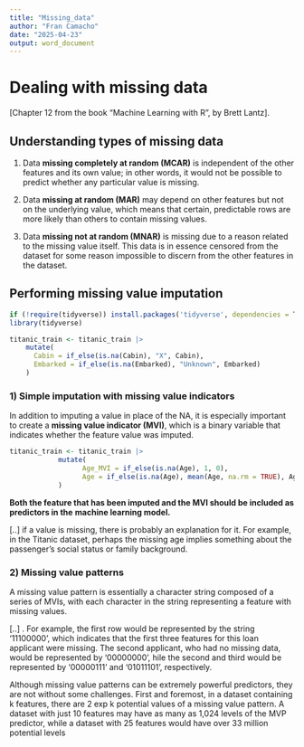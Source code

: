 ```yaml
---
title: "Missing_data"
author: "Fran Camacho"
date: "2025-04-23"
output: word_document
---
```


# Dealing with missing data

[Chapter 12 from the book "Machine Learning with R", by Brett Lantz].

## Understanding types of missing data

1. Data **missing completely at random (MCAR)** is independent of the other features and
its own value; in other words, it would not be possible to predict whether any particular
value is missing.

2. Data **missing at random (MAR)** may depend on other features but not on the underlying
value, which means that certain, predictable rows are more likely than others to contain
missing values.

3. Data **missing not at random (MNAR)** is missing due to a reason related to the missing
value itself. This data is in essence censored from the dataset for some reason impossible
to discern from the other features in the dataset.


## Performing missing value imputation



```r
if (!require(tidyverse)) install.packages('tidyverse', dependencies = T)
library(tidyverse)
```


```r
titanic_train <- titanic_train |>
    mutate(
      Cabin = if_else(is.na(Cabin), "X", Cabin),
      Embarked = if_else(is.na(Embarked), "Unknown", Embarked)
    )
```



### 1) Simple imputation with missing value indicators

In addition to imputing a value in place of the NA, it is especially important to create a 
**missing value indicator (MVI)**, which is a binary variable that indicates whether the 
feature value was imputed.

```r
titanic_train <- titanic_train |>
            mutate(
                  Age_MVI = if_else(is.na(Age), 1, 0),
                  Age = if_else(is.na(Age), mean(Age, na.rm = TRUE), Age)
            )
```


**Both the feature that has been imputed and the MVI should be included as predictors in the**
**machine learning model.**

[..] if a value is missing, there is probably an explanation for it. 
For example, in the Titanic dataset, perhaps the missing age implies something 
about the passenger’s social status or family background.


### 2) Missing value patterns

A missing value pattern is essentially a character string composed of a series of MVIs, 
with each character in the string representing a feature with missing values.

[..] . For example, the first row would be represented by the string '11100000', 
which indicates that the first three features for this loan applicant were missing. 
The second applicant, who had no missing data, would be represented by '00000000', 
hile the second and third would be represented by '00000111' and '01011101', respectively.

Although missing value patterns can be extremely powerful predictors, they are not without some
challenges. First and foremost, in a dataset containing k features, there are 2 exp k potential values of
a missing value pattern. A dataset with just 10 features may have as many as 1,024 levels of the
MVP predictor, while a dataset with 25 features would have over 33 million potential levels








